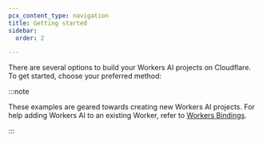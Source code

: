 ```yaml
---
pcx_content_type: navigation
title: Getting started
sidebar:
  order: 2

---
```



There are several options to build your Workers AI projects on Cloudflare. To get started, choose your preferred method:

<DirectoryListing />

:::note


These examples are geared towards creating new Workers AI projects. For help adding Workers AI to an existing Worker, refer to [Workers Bindings](/workers-ai/configuration/bindings/).


:::
